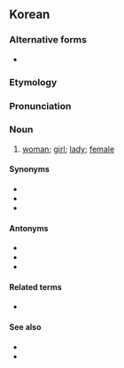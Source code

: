 ==Korean==

===Alternative forms===
* {{ko-l|녀자}} {{qualifier|North Korea}}

===Etymology===
{{ko-etym-Sino|女|female|子|offspring}}

===Pronunciation===
{{ko-IPA}}

===Noun===
{{ko-noun|hanja=女子}}

# [[woman]]; [[girl]]; [[lady]]; [[female]]

====Synonyms====
* {{ko-l|계집||woman; girl}}
* {{ko-l|아내||wife}}
* {{ko-l|여성|女性|yeoseong|female}}

====Antonyms====
* {{ko-l|사내||man; husband}}
* {{ko-l|남자|男子|namja|man, male}}
* {{ko-l|남성|男性|namseong|male}}

====Related terms====
* {{ko-l|남녀|男女|men and women}}

====See also====
* {{ko-l|어른||adult}}
* {{ko-l|아이||child}}